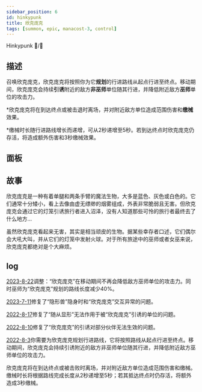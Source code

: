 ```yaml
---
sidebar_position: 6
id: hinkypunk
title: 欣克庞克
tags: [summon, epic, manacost-3, control]
---
```


Hinkypunk 👻/🏮

<!--truncate-->



<CardBasics cardKey={id}/>


## 描述

召唤欣克庞克，欣克庞克将按照你为它**规划**的行进路线从起点行进至终点。移动期间，欣克庞克会持续**引诱**附近的敌方**非巫师**单位随其行进，并降低附近敌方**巫师**单位的攻击力。

*欣克庞克将在到达终点或被击退时离场，并对附近敌方单位造成范围伤害和**缴械**效果。

*缴械时长随行进路线增长而递增，可从2秒递增至5秒。若到达终点时欣克庞克仍存活，将造成额外伤害和3秒缴械效果。

## 面板


<LevelComponent/>


<CardDynamicTable cardKey={id}/>


<CardComplexTable cardKey={id}/>


## 故事

欣克庞克是一种有着单腿和两条手臂的魔法生物，大多是蓝色、灰色或白色的。它们通常十分矮小，看上去像由虚无缥缈的烟雾组成，外表非常脆弱且无害。但欣克庞克会通过它的灯笼引诱旅行者进入沼泽，没有人知道那些可怜的旅行者最终去了什么地方…

虽然欣克庞克看起来无害，其实是相当顽皮的生物。据某些幸存者口述，它们偶尔会大吼大叫，并从它们的灯笼中发射火球。对于所有旅途中的巫师或者女巫来说，欣克庞克都绝对是个大麻烦。


## log

[2023-8-22](/blog/230822-update-annc#adjustment)调整：“欣克庞克”在移动期间不再会降低敌方巫师单位的攻击力。同时巫师为“欣克庞克”规划的路线长度减少40%。

[2023-7-11](/blog/230711-update-annc#fix)修复了“隐形兽”隐身时和“欣克庞克”交互异常的问题。

[2022-8-17](/blog/220817-update-annc#fix)修复了“随从显形”无法作用于被“欣克庞克”引诱的单位的问题。

[2022-8-10](/blog/220810-update-annc#fix)修复了“欣克庞克”的引诱对部分伙伴无法生效的问题。

[2022-8-3](/blog/220803-update-annc#description)你需要为欣克庞克规划行进路线，它将按照路线从起点行进至终点。移动期间，欣克庞克会持续引诱附近的敌方非巫师单位随其行进，并降低附近敌方巫师单位的攻击力。

欣克庞克将在到达终点或被击败时离场，并对附近敌方单位造成范围伤害和缴械。缴械时长将根据路线完成长度从2秒递增至5秒；若其抵达终点时仍存活，将额外造成3秒缴械。
